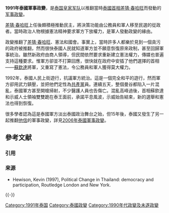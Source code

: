 {{portal box|泰國|軍事|政治}}
'''1991年泰國軍事政變'''，是[[泰国皇家军队|泰国皇家军队]]以推翻當時[[泰國首相|泰國首相]][[差猜·春哈旺|差猜·春哈旺]]而發動的[[军事政變|军事政變]]。

[[差猜·春哈旺|差猜·春哈旺]]上任後頗積極推動民主，將決策功能由公務員和軍人移至民選的從政者。當時政治人物根據憲法精神要求軍方下放權力，是軍人發動政變的緣由。

政變推翻了[[差猜·春哈旺|差猜·春哈旺]]、憲法和國會。事實上，當時許多人都樂於見到一個貪污的政府被推翻，然而很快泰國人民就知道軍方並不願意恢復原來政制，甚至回歸軍事統治。雖然新政府由商人領導，但民間依然要求重新建立憲法權力，傳媒也普遍支持這種要求。惟軍方卻並不打算回應，很快就在政府中安插了他們選擇的首相——[[蘇欽達|蘇欽達]]將軍，又重寫了憲法，令公務員和軍人獲得莫大權力。

1992年，泰國人民上街遊行，抗議軍方統治。這是一個完全和平的遊行，然而軍方卻用武力鎮壓，並把他們定性為[[共產黨|共產黨]]員。連續五天，整個曼谷都陷入一片混亂，泰國軍方甚至開槍掃射，不少醫護人員也告傷亡。混亂高峰過後，首相蘇欽達和示威人士領袖雙雙跪在泰王面前，承諾平息風波，示威始告結束，新的選舉和憲法也得到恢復。

很多學者認為這是泰國軍方淡出泰國政治舞台之始，但15年後，泰國又發生了另一起推翻[[他信|他信]]的軍事政變，詳見[[2006年泰國軍事政變|2006年泰國軍事政變]]。

== 參考文献 ==
=== 引用 ===
{{Reflist}}

=== 来源 ===
* Hewison, Kevin (1997), Political Change in Thailand: democracy and participation, Routledge London and New York.

{{-}}
{{政变}}

[[Category:1991年泰国|Category:1991年泰国]]
[[Category:泰國政變|Category:泰國政變]]
[[Category:1990年代政變及未遂政變|Category:1990年代政變及未遂政變]]